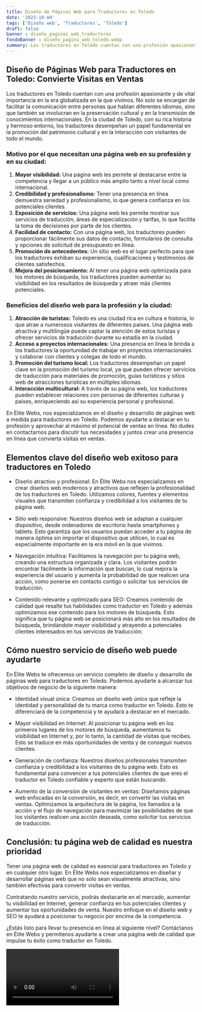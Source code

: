 ```yaml
---
title: Diseño de Páginas Web para Traductores en Toledo
date: '2023-10-04'
tags: ['Diseño web', 'Traductores', 'Toledo']
draft: false
banner : diseño_paginas_web_traductores
fondoBanner : diseño_pagina_web_toledo.webp
summary: Los traductores en Toledo cuentan con una profesión apasionante y de vital importancia en la era globalizada en la que vivimos. No solo se encargan de facilitar la comunicación entre personas que hablan diferentes idiomas, sino que también se involucran en la preservación cultural y en la transmisión de conocimientos internacionales. En la ciudad de Toledo, con su rica historia y hermoso entorno, los traductores desempeñan un papel fundamental en la promoción del patrimonio cultural y en la interacción con visitantes de todo el mundo.
---
```


## Diseño de Páginas Web para Traductores en Toledo: Convierte Visitas en Ventas

Los traductores en Toledo cuentan con una profesión apasionante y de vital importancia en la era globalizada en la que vivimos. No solo se encargan de facilitar la comunicación entre personas que hablan diferentes idiomas, sino que también se involucran en la preservación cultural y en la transmisión de conocimientos internacionales. En la ciudad de Toledo, con su rica historia y hermoso entorno, los traductores desempeñan un papel fundamental en la promoción del patrimonio cultural y en la interacción con visitantes de todo el mundo.

### Motivo por el que necesitan una página web en su profesión y en su ciudad:

1. **Mayor visibilidad:** Una página web les permite al destacarse entre la competencia y llegar a un público más amplio tanto a nivel local como internacional.
2. **Credibilidad y profesionalismo:** Tener una presencia en línea demuestra seriedad y profesionalismo, lo que genera confianza en los potenciales clientes.
3. **Exposición de servicios:** Una página web les permite mostrar sus servicios de traducción, áreas de especialización y tarifas, lo que facilita la toma de decisiones por parte de los clientes.
4. **Facilidad de contacto:** Con una página web, los traductores pueden proporcionar fácilmente sus datos de contacto, formularios de consulta y opciones de solicitud de presupuesto en línea.
5. **Promoción de antecedentes:** Un sitio web es el lugar perfecto para que los traductores exhiban su experiencia, cualificaciones y testimonios de clientes satisfechos.
6. **Mejora del posicionamiento:** Al tener una página web optimizada para los motores de búsqueda, los traductores pueden aumentar su visibilidad en los resultados de búsqueda y atraer más clientes potenciales.

### Beneficios del diseño web para la profesión y la ciudad:

1. **Atracción de turistas:** Toledo es una ciudad rica en cultura e historia, lo que atrae a numerosos visitantes de diferentes países. Una página web atractiva y multilingüe puede captar la atención de estos turistas y ofrecer servicios de traducción durante su estadía en la ciudad.
2. **Acceso a proyectos internacionales:** Una presencia en línea le brinda a los traductores la oportunidad de trabajar en proyectos internacionales y colaborar con clientes y colegas de todo el mundo.
3. **Promoción del turismo local:** Los traductores desempeñan un papel clave en la promoción del turismo local, ya que pueden ofrecer servicios de traducción para materiales de promoción, guías turísticos y sitios web de atracciones turísticas en múltiples idiomas.
4. **Interacción multicultural:** A través de su página web, los traductores pueden establecer relaciones con personas de diferentes culturas y países, enriqueciendo así su experiencia personal y profesional.

En Élite Webs, nos especializamos en el diseño y desarrollo de páginas web a medida para traductores en Toledo. Podemos ayudarte a destacar en tu profesión y aprovechar al máximo el potencial de ventas en línea. No dudes en contactarnos para discutir tus necesidades y juntos crear una presencia en línea que convierta visitas en ventas.

<GifSeo />

<Cta />

## Elementos clave del diseño web exitoso para traductores en Toledo

- Diseño atractivo y profesional: En Élite Webs nos especializamos en crear diseños web modernos y atractivos que reflejen la profesionalidad de los traductores en Toledo. Utilizamos colores, fuentes y elementos visuales que transmiten confianza y credibilidad a los visitantes de tu página web.

- Sitio web responsive: Nuestros diseños web se adaptan a cualquier dispositivo, desde ordenadores de escritorio hasta smartphones y tablets. Esto garantiza que los usuarios puedan acceder a tu página de manera óptima sin importar el dispositivo que utilicen, lo cual es especialmente importante en la era móvil en la que vivimos.

- Navegación intuitiva: Facilitamos la navegación por tu página web, creando una estructura organizada y clara. Los visitantes podrán encontrar fácilmente la información que buscan, lo cual mejora la experiencia del usuario y aumenta la probabilidad de que realicen una acción, como ponerse en contacto contigo o solicitar tus servicios de traducción.

- Contenido relevante y optimizado para SEO: Creamos contenido de calidad que resalte tus habilidades como traductor en Toledo y además optimizamos ese contenido para los motores de búsqueda. Esto significa que tu página web se posicionará más alto en los resultados de búsqueda, brindándote mayor visibilidad y atrayendo a potenciales clientes interesados en tus servicios de traducción.

## Cómo nuestro servicio de diseño web puede ayudarte

En Élite Webs te ofrecemos un servicio completo de diseño y desarrollo de páginas web para traductores en Toledo. Podemos ayudarte a alcanzar tus objetivos de negocio de la siguiente manera:

- Identidad visual única: Creamos un diseño web único que refleje la identidad y personalidad de tu marca como traductor en Toledo. Esto te diferenciará de la competencia y te ayudará a destacar en el mercado.

- Mayor visibilidad en Internet: Al posicionar tu página web en los primeros lugares de los motores de búsqueda, aumentamos tu visibilidad en Internet y, por lo tanto, la cantidad de visitas que recibes. Esto se traduce en más oportunidades de venta y de conseguir nuevos clientes.

- Generación de confianza: Nuestros diseños profesionales transmiten confianza y credibilidad a los visitantes de tu página web. Esto es fundamental para convencer a tus potenciales clientes de que eres el traductor en Toledo confiable y experto que están buscando.

- Aumento de la conversión de visitantes en ventas: Diseñamos páginas web enfocadas en la conversión, es decir, en convertir las visitas en ventas. Optimizamos la arquitectura de la página, los llamados a la acción y el flujo de navegación para maximizar las posibilidades de que los visitantes realicen una acción deseada, como solicitar tus servicios de traducción.

## Conclusión: tu página web de calidad es nuestra prioridad

Tener una página web de calidad es esencial para traductores en Toledo y en cualquier otro lugar. En Élite Webs nos especializamos en diseñar y desarrollar páginas web que no solo sean visualmente atractivas, sino también efectivas para convertir visitas en ventas.

Contratando nuestro servicio, podrás destacarte en el mercado, aumentar tu visibilidad en Internet, generar confianza en tus potenciales clientes y aumentar tus oportunidades de venta. Nuestro enfoque en el diseño web y SEO te ayudará a posicionar tu negocio por encima de la competencia.

¿Estás listo para llevar tu presencia en línea al siguiente nivel? Contáctanos en Élite Webs y permítenos ayudarte a crear una página web de calidad que impulse tu éxito como traductor en Toledo.

<Video />

<CtaBot job='Traductores' city='Toledo'/>

<Gmaps query='Toledo+españa+maps' />
